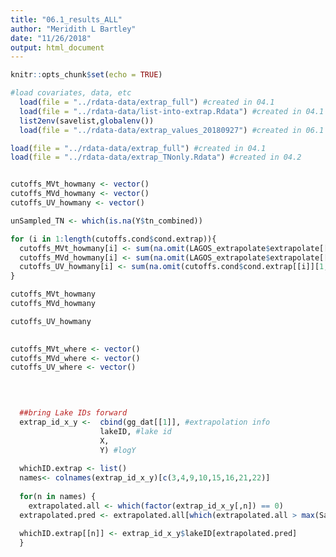 ```yaml
---
title: "06.1_results_ALL"
author: "Meridith L Bartley"
date: "11/26/2018"
output: html_document
---
```


```r
knitr::opts_chunk$set(echo = TRUE)

#load covariates, data, etc  
  load(file = "../rdata-data/extrap_full") #created in 04.1
  load(file = "../rdata-data/list-into-extrap.Rdata") #created in 04.1
  list2env(savelist,globalenv())
  load(file = "../rdata-data/extrap_values_20180927") #created in 06.1

load(file = "../rdata-data/extrap_full") #created in 04.1
load(file = "../rdata-data/extrap_TNonly.Rdata") #created in 04.2



```

```r
cutoffs_MVt_howmany <- vector()
cutoffs_MVd_howmany <- vector()
cutoffs_UV_howmany <- vector()

unSampled_TN <- which(is.na(Y$tn_combined))

for (i in 1:length(cutoffs.cond$cond.extrap)){
  cutoffs_MVt_howmany[i] <- sum(na.omit(LAGOS_extrapolate$extrapolate[[i]][1, - Sampled ]==0)) #only in/out but same identified as numeric 
  cutoffs_MVd_howmany[i] <- sum(na.omit(LAGOS_extrapolate$extrapolate[[i]][2, - Sampled ]==0))
  cutoffs_UV_howmany[i] <- sum(na.omit(cutoffs.cond$cond.extrap[[i]][1, unSampled_TN ]==0))
}

cutoffs_MVt_howmany 
cutoffs_MVd_howmany

cutoffs_UV_howmany
  
```

```r
cutoffs_MVt_where <- vector()
cutoffs_MVd_where <- vector()
cutoffs_UV_where <- vector()

  
  

  ##bring Lake IDs forward
  extrap_id_x_y <-  cbind(gg_dat[[1]], #extrapolation info
                    lakeID, #lake id
                    X, 
                    Y) #logY 
  
  whichID.extrap <- list()
  names<- colnames(extrap_id_x_y)[c(3,4,9,10,15,16,21,22)] 
  
  for(n in names) {
    extrapolated.all <- which(factor(extrap_id_x_y[,n]) == 0)
  extrapolated.pred <- extrapolated.all[which(extrapolated.all > max(Sampled))]
  
  whichID.extrap[[n]] <- extrap_id_x_y$lakeID[extrapolated.pred]
  }

  
  
  
```
